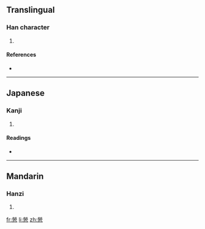 ==Translingual==

===Han character===
{{Han char|rn=61|rad=心|as=12|sn=16|four=|canj=火火月大心 (FFBKP)}}

# {{defn|Han|sort=心12}}

====References====
* {{Han ref|kx=0403.200|dkj=11240|dj=0743.220|hdz=42351.070|uh=61A5|ud=24997}}

----

==Japanese==

===Kanji===
{{ja-kanji|grade=|rs=心12}}

# {{defn|Japanese|sort=心12}}

====Readings====
* {{ja-readings|on=[[ろう]] (rō)|kun=[[くるしむ]] (kurushimu)}}

----

==Mandarin==

===Hanzi===
{{cmn-hanzi|pin=[[láo]] ([[lao2]])|wg=lao<sup>2</sup>}}

# {{defn|Mandarin|sort=心12}}

[[fr:憥]]
[[li:憥]]
[[zh:憥]]
